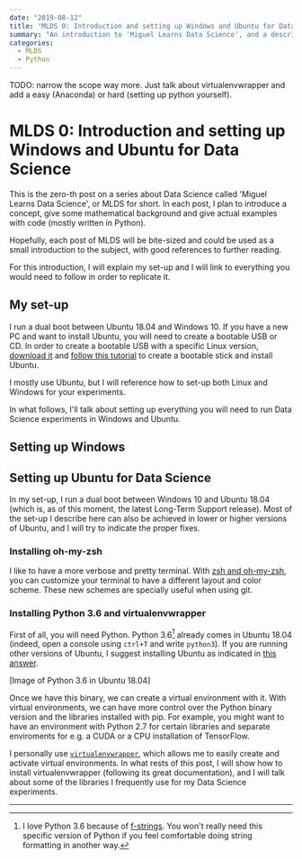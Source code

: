 ```yaml
---
date: "2019-08-12"
title: "MLDS 0: Introduction and setting up Windows and Ubuntu for Data Science"
summary: "An introduction to 'Miguel Learns Data Science', and a description of the set-up for the next instances."
categories:
  - MLDS
  - Python
---
```


TODO: narrow the scope way more. Just talk about virtualenvwrapper and add a easy (Anaconda) or hard (setting up python yourself).

# MLDS 0: Introduction and setting up Windows and Ubuntu for Data Science

This is the zero-th post on a series about Data Science called 'Miguel Learns Data Science', or MLDS for short. In each post, I plan to introduce a concept, give some mathematical background and give actual examples with code (mostly written in Python).

Hopefully, each post of MLDS will be bite-sized and could be used as a small introduction to the subject, with good references to further reading.

For this introduction, I will explain my set-up and I will link to everything you would need to follow in order to replicate it.

## My set-up

I run a dual boot between Ubuntu 18.04 and Windows 10. If you have a new PC and want to install Ubuntu, you will need to create a bootable USB or CD. In order to create a bootable USB with a specific Linux version, [download it](https://ubuntu.com/download/desktop) and [follow this tutorial](https://linuxhint.com/rufus_bootable_usb_install_ubuntu_18-04_lts/) to create a bootable stick and install Ubuntu.

I mostly use Ubuntu, but I will reference how to set-up both Linux and Windows for your experiments.

In what follows, I'll talk about setting up everything you will need to run Data Science experiments in Windows and Ubuntu.

## Setting up Windows

## Setting up Ubuntu for Data Science

In my set-up, I run a dual boot between Windows 10 and Ubuntu 18.04 (which is, as of this moment, the latest Long-Term Support release). Most of the set-up I describe here can also be achieved in lower or higher versions of Ubuntu, and I will try to indicate the proper fixes.

### Installing oh-my-zsh

I like to have a more verbose and pretty terminal. With [zsh and oh-my-zsh](https://github.com/robbyrussell/oh-my-zsh), you can customize your terminal to have a different layout and color scheme. These new schemes are specially useful when using git.

### Installing Python 3.6 and virtualenvwrapper

First of all, you will need Python. Python 3.6[^1] already comes in Ubuntu 18.04 (indeed, open a console using `ctrl+T` and write `python3`). If you are running other versions of Ubuntu, I suggest installing Ubuntu as indicated in [this answer]().

[Image of Python 3.6 in Ubuntu 18.04]

Once we have this binary, we can create a virtual environment with it. With virtual environments, we can have more control over the Python binary version and the libraries installed with pip. For example, you might want to have an environment with Python 2.7 for certain libraries and separate enviroments for e.g. a CUDA or a CPU installation of TensorFlow.

I personally use [`virtualenvwrapper`](https://virtualenvwrapper.readthedocs.io/en/latest/), which allows me to easily create and activate virtual environments. In what rests of this post, I will show how to install virtualenvwrapper (following its great documentation), and I will talk about some of the libraries I frequently use for my Data Science experiments.


---
[^1]: I love Python 3.6 because of [f-strings](). You won't really need this specific version of Python if you feel comfortable doing string formatting in another way.
